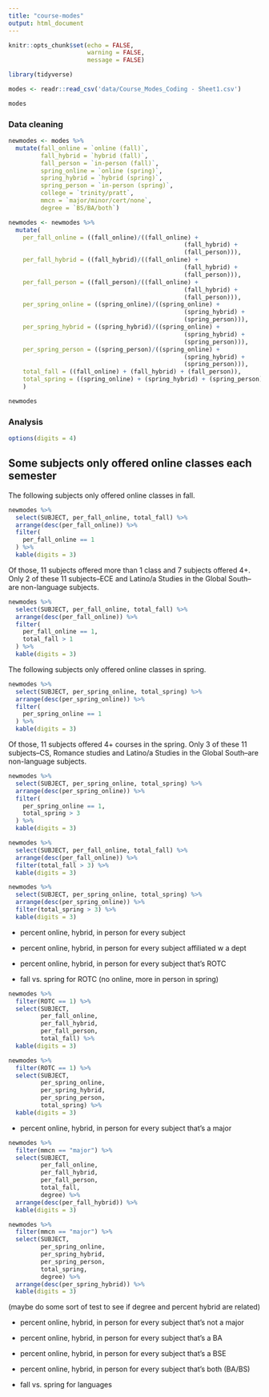 ```yaml
---
title: "course-modes"
output: html_document
---
```


```r
knitr::opts_chunk$set(echo = FALSE,
                      warning = FALSE, 
                      message = FALSE)
```

```r
library(tidyverse)
```

```r
modes <- readr::read_csv('data/Course_Modes_Coding - Sheet1.csv')
```

```r
modes
```

### Data cleaning

```r
newmodes <- modes %>% 
  mutate(fall_online = `online (fall)`,
         fall_hybrid = `hybrid (fall)`,
         fall_person = `in-person (fall)`,
         spring_online = `online (spring)`,
         spring_hybrid = `hybrid (spring)`,
         spring_person = `in-person (spring)`,
         college = `trinity/pratt`,
         mmcn = `major/minor/cert/none`,
         degree = `BS/BA/both`)
```

```r
newmodes <- newmodes %>% 
  mutate(
    per_fall_online = ((fall_online)/((fall_online) + 
                                                 (fall_hybrid) + 
                                                 (fall_person))),
    per_fall_hybrid = ((fall_hybrid)/((fall_online) + 
                                                 (fall_hybrid) + 
                                                 (fall_person))),
    per_fall_person = ((fall_person)/((fall_online) + 
                                                 (fall_hybrid) + 
                                                 (fall_person))),
    per_spring_online = ((spring_online)/((spring_online) + 
                                                 (spring_hybrid) + 
                                                 (spring_person))),
    per_spring_hybrid = ((spring_hybrid)/((spring_online) + 
                                                 (spring_hybrid) + 
                                                 (spring_person))),
    per_spring_person = ((spring_person)/((spring_online) + 
                                                 (spring_hybrid) + 
                                                 (spring_person))),
    total_fall = ((fall_online) + (fall_hybrid) + (fall_person)),
    total_spring = ((spring_online) + (spring_hybrid) + (spring_person))
    )

```

```r
newmodes
```

### Analysis

```r
options(digits = 4)
```


## Some subjects only offered online classes each semester

The following subjects only offered online classes in fall.
```r
newmodes %>%
  select(SUBJECT, per_fall_online, total_fall) %>% 
  arrange(desc(per_fall_online)) %>% 
  filter(
    per_fall_online == 1
  ) %>% 
  kable(digits = 3)
```

Of those, 11 subjects offered more than 1 class and 7 subjects offered 4+. 
Only 2 of these 11 subjects--ECE and Latino/a Studies in the Global South--
are non-language subjects.
```r
newmodes %>%
  select(SUBJECT, per_fall_online, total_fall) %>% 
  arrange(desc(per_fall_online)) %>% 
  filter(
    per_fall_online == 1,
    total_fall > 1
  ) %>% 
  kable(digits = 3)
```

The following subjects only offered online classes in spring.
```r
newmodes %>%
  select(SUBJECT, per_spring_online, total_spring) %>% 
  arrange(desc(per_spring_online)) %>% 
  filter(
    per_spring_online == 1
  ) %>% 
  kable(digits = 3)
```

Of those, 11 subjects offered 4+ courses in the spring. 
Only 3 of these 11 subjects--CS, Romance studies and Latino/a Studies in the 
Global South--are non-language subjects.
```r
newmodes %>%
  select(SUBJECT, per_spring_online, total_spring) %>% 
  arrange(desc(per_spring_online)) %>% 
  filter(
    per_spring_online == 1,
    total_spring > 3
  ) %>% 
  kable(digits = 3)
```

```r
newmodes %>%
  select(SUBJECT, per_fall_online, total_fall) %>% 
  arrange(desc(per_fall_online)) %>% 
  filter(total_fall > 3) %>% 
  kable(digits = 3)
```

```r
newmodes %>%
  select(SUBJECT, per_spring_online, total_spring) %>% 
  arrange(desc(per_spring_online)) %>% 
  filter(total_spring > 3) %>% 
  kable(digits = 3)
```

- percent online, hybrid, in person for every subject

- percent online, hybrid, in person for every subject affiliated w a dept

- percent online, hybrid, in person for every subject that's ROTC

- fall vs. spring for ROTC (no online, more in person in spring)
```r
newmodes %>%
  filter(ROTC == 1) %>% 
  select(SUBJECT, 
         per_fall_online, 
         per_fall_hybrid, 
         per_fall_person, 
         total_fall) %>% 
  kable(digits = 3)
```

```r
newmodes %>%
  filter(ROTC == 1) %>% 
  select(SUBJECT, 
         per_spring_online, 
         per_spring_hybrid, 
         per_spring_person, 
         total_spring) %>% 
  kable(digits = 3)
```

- percent online, hybrid, in person for every subject that's a major
```r
newmodes %>%
  filter(mmcn == "major") %>% 
  select(SUBJECT, 
         per_fall_online, 
         per_fall_hybrid, 
         per_fall_person, 
         total_fall,
         degree) %>% 
  arrange(desc(per_fall_hybrid)) %>% 
  kable(digits = 3)
```

```r
newmodes %>%
  filter(mmcn == "major") %>% 
  select(SUBJECT, 
         per_spring_online, 
         per_spring_hybrid, 
         per_spring_person, 
         total_spring,
         degree) %>% 
  arrange(desc(per_spring_hybrid)) %>% 
  kable(digits = 3)
```
(maybe do some sort of test to see if degree and percent hybrid are related)

- percent online, hybrid, in person for every subject that's not a major

- percent online, hybrid, in person for every subject that's a BA

- percent online, hybrid, in person for every subject that's a BSE

- percent online, hybrid, in person for every subject that's both (BA/BS)

- fall vs. spring for languages


